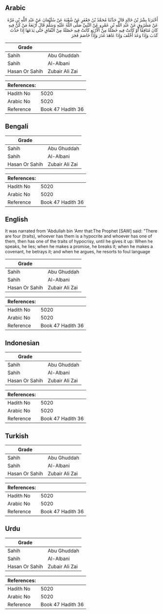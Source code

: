 ## Arabic


<div dir="rtl" lang="ar" style={{fontSize:'larger',backgroundColor:'#f8f9fa',padding:20}}>
أَخْبَرَنَا بِشْرُ بْنُ خَالِدٍ قَالَ حَدَّثَنَا مُحَمَّدُ بْنُ جَعْفَرٍ عَنْ شُعْبَةَ عَنْ سُلَيْمَانَ عَنْ عَبْدِ اللَّهِ بْنِ مُرَّةَ عَنْ مَسْرُوقٍ عَنْ عَبْدِ اللَّهِ بْنِ عَمْرٍو عَنْ النَّبِيِّ صَلَّى اللَّهُ عَلَيْهِ وَسَلَّمَ قَالَ أَرْبَعَةٌ مَنْ كُنَّ فِيهِ كَانَ مُنَافِقًا أَوْ كَانَتْ فِيهِ خَصْلَةٌ مِنْ الْأَرْبَعِ كَانَتْ فِيهِ خَصْلَةٌ مِنْ النِّفَاقِ حَتَّى يَدَعَهَا إِذَا حَدَّثَ كَذَبَ وَإِذَا وَعَدَ أَخْلَفَ وَإِذَا عَاهَدَ غَدَرَ وَإِذَا خَاصَمَ فَجَرَ
</div>
<div style={{backgroundColor:'#f8f9fa',padding:20, marginBottom: 10}}><table> <thead> <tr> <th>Grade</th> <th></th> </tr> </thead> <tbody> <tr><td>Sahih</td><td>Abu Ghuddah</td></tr><tr><td>Sahih</td><td>Al-Albani</td></tr><tr><td>Hasan Or Sahih</td><td>Zubair Ali Zai</td></tr></tbody></table><table> <thead> <tr> <th>References:</th> <th></th> </tr> </thead> <tbody><tr><td>Hadith No</td><td>5020</td></tr><tr><td>Arabic No</td><td>5020</td></tr><tr><td>Reference</td><td>Book 47 Hadith 36</td></tr></tbody></table></div>

## Bengali


<div dir="ltr" lang="bn" style={{fontSize:'larger',backgroundColor:'#f8f9fa',padding:20}}>

</div>
<div style={{backgroundColor:'#f8f9fa',padding:20, marginBottom: 10}}><table> <thead> <tr> <th>Grade</th> <th></th> </tr> </thead> <tbody> <tr><td>Sahih</td><td>Abu Ghuddah</td></tr><tr><td>Sahih</td><td>Al-Albani</td></tr><tr><td>Hasan Or Sahih</td><td>Zubair Ali Zai</td></tr></tbody></table><table> <thead> <tr> <th>References:</th> <th></th> </tr> </thead> <tbody><tr><td>Hadith No</td><td>5020</td></tr><tr><td>Arabic No</td><td>5020</td></tr><tr><td>Reference</td><td>Book 47 Hadith 36</td></tr></tbody></table></div>

## English


<div dir="ltr" lang="en" style={{fontSize:'larger',backgroundColor:'#f8f9fa',padding:20}}>
It was narrated from 'Abdullah bin 'Amr that:The Prophet [SAW] said: "There are four (traits), whoever has them is a hypocrite and whoever has one of them, then has one of the traits of hypocrisy, until he gives it up: When he speaks, he lies; when he makes a promise, he breaks it; when he makes a covenant, he betrays it; and when he argues, he resorts to foul language
</div>
<div style={{backgroundColor:'#f8f9fa',padding:20, marginBottom: 10}}><table> <thead> <tr> <th>Grade</th> <th></th> </tr> </thead> <tbody> <tr><td>Sahih</td><td>Abu Ghuddah</td></tr><tr><td>Sahih</td><td>Al-Albani</td></tr><tr><td>Hasan Or Sahih</td><td>Zubair Ali Zai</td></tr></tbody></table><table> <thead> <tr> <th>References:</th> <th></th> </tr> </thead> <tbody><tr><td>Hadith No</td><td>5020</td></tr><tr><td>Arabic No</td><td>5020</td></tr><tr><td>Reference</td><td>Book 47 Hadith 36</td></tr></tbody></table></div>

## Indonesian


<div dir="ltr" lang="id" style={{fontSize:'larger',backgroundColor:'#f8f9fa',padding:20}}>

</div>
<div style={{backgroundColor:'#f8f9fa',padding:20, marginBottom: 10}}><table> <thead> <tr> <th>Grade</th> <th></th> </tr> </thead> <tbody> <tr><td>Sahih</td><td>Abu Ghuddah</td></tr><tr><td>Sahih</td><td>Al-Albani</td></tr><tr><td>Hasan Or Sahih</td><td>Zubair Ali Zai</td></tr></tbody></table><table> <thead> <tr> <th>References:</th> <th></th> </tr> </thead> <tbody><tr><td>Hadith No</td><td>5020</td></tr><tr><td>Arabic No</td><td>5020</td></tr><tr><td>Reference</td><td>Book 47 Hadith 36</td></tr></tbody></table></div>

## Turkish


<div dir="ltr" lang="tr" style={{fontSize:'larger',backgroundColor:'#f8f9fa',padding:20}}>

</div>
<div style={{backgroundColor:'#f8f9fa',padding:20, marginBottom: 10}}><table> <thead> <tr> <th>Grade</th> <th></th> </tr> </thead> <tbody> <tr><td>Sahih</td><td>Abu Ghuddah</td></tr><tr><td>Sahih</td><td>Al-Albani</td></tr><tr><td>Hasan Or Sahih</td><td>Zubair Ali Zai</td></tr></tbody></table><table> <thead> <tr> <th>References:</th> <th></th> </tr> </thead> <tbody><tr><td>Hadith No</td><td>5020</td></tr><tr><td>Arabic No</td><td>5020</td></tr><tr><td>Reference</td><td>Book 47 Hadith 36</td></tr></tbody></table></div>

## Urdu


<div dir="rtl" lang="ur" style={{fontSize:'larger',backgroundColor:'#f8f9fa',padding:20}}>

</div>
<div style={{backgroundColor:'#f8f9fa',padding:20, marginBottom: 10}}><table> <thead> <tr> <th>Grade</th> <th></th> </tr> </thead> <tbody> <tr><td>Sahih</td><td>Abu Ghuddah</td></tr><tr><td>Sahih</td><td>Al-Albani</td></tr><tr><td>Hasan Or Sahih</td><td>Zubair Ali Zai</td></tr></tbody></table><table> <thead> <tr> <th>References:</th> <th></th> </tr> </thead> <tbody><tr><td>Hadith No</td><td>5020</td></tr><tr><td>Arabic No</td><td>5020</td></tr><tr><td>Reference</td><td>Book 47 Hadith 36</td></tr></tbody></table></div>